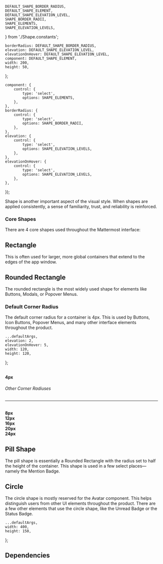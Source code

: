 

    DEFAULT_SHAPE_BORDER_RADIUS,
    DEFAULT_SHAPE_ELEMENT,
    DEFAULT_SHAPE_ELEVATION_LEVEL,
    SHAPE_BORDER_RADII,
    SHAPE_ELEMENTS,
    SHAPE_ELEVATION_LEVELS,
} from './Shape.constants';


<Meta component={Shape} title="Foundations/Shape" />


    borderRadius: DEFAULT_SHAPE_BORDER_RADIUS,
    elevation: DEFAULT_SHAPE_ELEVATION_LEVEL,
    elevationOnHover: DEFAULT_SHAPE_ELEVATION_LEVEL,
    component: DEFAULT_SHAPE_ELEMENT,
    width: 200,
    height: 50,
};

    component: {
        control: {
            type: 'select',
            options: SHAPE_ELEMENTS,
        },
    },
    borderRadius: {
        control: {
            type: 'select',
            options: SHAPE_BORDER_RADII,
        },
    },
    elevation: {
        control: {
            type: 'select',
            options: SHAPE_ELEVATION_LEVELS,
        },
    },
    elevationOnHover: {
        control: {
            type: 'select',
            options: SHAPE_ELEVATION_LEVELS,
        },
    },
});

<Title>Shape</Title>

<Subtitle>
    Shape is another important aspect of the visual style. When shapes are applied consistently, a
    sense of familiarity, trust, and reliability is reinforced.
</Subtitle>

### Core Shapes

There are 4 core shapes used throughout the Mattermost interface:

<ThemeProvider>
    <Grid padding={Spacing.symmetric({ vertical: 150 })} justify={'stretch'}>
        <Grid
            row
            padding={Spacing.symmetric({ vertical: 150, horizontal: 25 })}
            alignment={'center'}
            justify={'space-around'}
        >
            <Grid justify={'center'}>
                <Shape {...defaultArgs} borderRadius={0} />
            </Grid>
            <Grid justify={'center'}>
                <Shape {...defaultArgs} borderRadius={12} />
            </Grid>
            <Grid justify={'center'}>
                <Shape {...defaultArgs} borderRadius={'pill'} />
            </Grid>
            <Grid justify={'center'}>
                <Shape {...defaultArgs} borderRadius={'circle'} />
            </Grid>
        </Grid>
    </Grid>
</ThemeProvider>

## Rectangle

This is often used for larger, more global containers that extend to the edges of the app window.

## Rounded Rectangle

The rounded rectangle is the most widely used shape for elements like Buttons, Modals, or Popover Menus.

### Default Corner Radius

The default corner radius for a container is 4px.
This is used by Buttons, Icon Buttons, Popover Menus, and many other interface elements throughout the product.

    ...defaultArgs,
    elevation: 2,
    elevationOnHover: 5,
    width: 120,
    height: 120,
};

<ThemeProvider>
    <Grid padding={Spacing.symmetric({ vertical: 150 })} justify={'stretch'}>
        <Grid row alignment={'center'}>
            <Grid justify={'center'} flex={0}>
                <Grid padding={Spacing.all(150)}>
                    <Shape {...radiusExampleArgs} width={156} height={156} borderRadius={4} />
                </Grid>
                <br />
                <Text element={'p'} size={200} margin={'none'}>
                    <strong>4px</strong>
                </Text>
            </Grid>
        </Grid>
    </Grid>
</ThemeProvider>

###### Other Corner Radiuses

---

<ThemeProvider>
    <Grid padding={Spacing.symmetric({ vertical: 150 })} justify={'stretch'}>
        <Grid row justify={'space-between'}>
            <Grid justify={'center'} flex={0}>
                <Grid padding={Spacing.all(150)}>
                    <Shape {...radiusExampleArgs} borderRadius={8} />
                </Grid>
                <br />
                <Text element={'p'} size={200} margin={'none'}>
                    <strong>8px</strong>
                </Text>
            </Grid>
            <Grid justify={'center'} flex={0}>
                <Grid padding={Spacing.all(150)}>
                    <Shape {...radiusExampleArgs} borderRadius={12} />
                </Grid>
                <br />
                <Text element={'p'} size={200} margin={'none'}>
                    <strong>12px</strong>
                </Text>
            </Grid>
            <Grid justify={'center'} flex={0}>
                <Grid padding={Spacing.all(150)}>
                    <Shape {...radiusExampleArgs} borderRadius={16} />
                </Grid>
                <br />
                <Text element={'p'} size={200} margin={'none'}>
                    <strong>16px</strong>
                </Text>
            </Grid>
            <Grid justify={'center'} flex={0}>
                <Grid padding={Spacing.all(150)}>
                    <Shape {...radiusExampleArgs} borderRadius={20} />
                </Grid>
                <br />
                <Text element={'p'} size={200} margin={'none'}>
                    <strong>20px</strong>
                </Text>
            </Grid>
            <Grid justify={'center'} flex={0}>
                <Grid padding={Spacing.all(150)}>
                    <Shape {...radiusExampleArgs} borderRadius={24} />
                </Grid>
                <br />
                <Text element={'p'} size={200} margin={'none'}>
                    <strong>24px</strong>
                </Text>
            </Grid>
        </Grid>
    </Grid>
</ThemeProvider>

## Pill Shape

The pill shape is essentially a Rounded Rectangle with the radius set to half the height of the container.
This shape is used in a few select places—namely the Mention Badge.

## Circle

The circle shape is mostly reserved for the Avatar component.
This helps distinguish users from other UI elements throughout the product.
There are a few other elements that use the circle shape, like the Unread Badge or the Status Badge.

<ArgsTable of={Shape} exclude={[...DEFAULT_ARGUMENTSTABLE_EXCLUSION]} />

    ...defaultArgs,
    width: 400,
    height: 150,
};

## Dependencies

<Canvas hidden>
    <Story
        name="Rectangle"
        argTypes={argTypes}
        args={{
            ...canvasExampleArgs,
            borderRadius: 0,
            elevation: 0,
        }}
    >
        {Template.bind({})}
    </Story>
    <Story
        name="Rounded Rectangle"
        argTypes={argTypes}
        args={{
            ...canvasExampleArgs,
            borderRadius: 16,
        }}
    >
        {Template.bind({})}
    </Story>
    <Story
        name="Pill"
        argTypes={argTypes}
        args={{
            ...canvasExampleArgs,
            borderRadius: 'pill',
            elevation: 2,
        }}
    >
        {Template.bind({})}
    </Story>
    <Story
        name="Circle"
        argTypes={argTypes}
        args={{
            ...canvasExampleArgs,
            borderRadius: 'circle',
            elevation: 3,
            component: 'section',
            width: 400,
            height: 100,
        }}
    >
        {Template.bind({})}
    </Story>
</Canvas>
